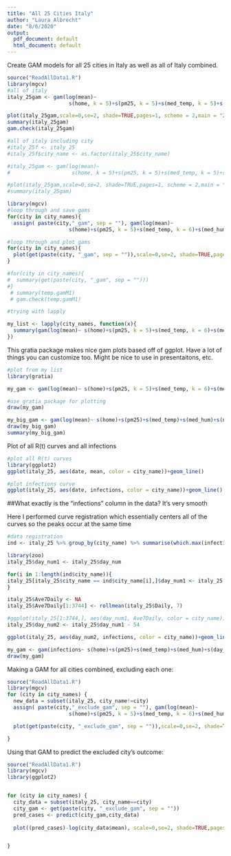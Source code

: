 ```yaml
---
title: "All 25 Cities Italy"
author: "Laura Albrecht"
date: "8/6/2020"
output:
  pdf_document: default
  html_document: default
---
```


Create GAM models for all 25 cities in Italy as well as all of Italy combined.

```r
source("ReadAllData1.R")
library(mgcv)
#all of italy
italy_25gam <- gam(log(mean)~ 
                    s(home, k = 5)+s(pm25, k = 5)+s(med_temp, k = 5)+s(med_hum, k = 5), data = italy_25, family = gaussian)

plot(italy_25gam,scale=0,se=2, shade=TRUE,pages=1, scheme = 2,main = "25 Cities in Italy")
summary(italy_25gam)
gam.check(italy_25gam)

#all of italy including city
#italy_25f <- italy_25
#italy_25f$city_name <- as.factor(italy_25$city_name)

#italy_25gam <- gam(log(mean)~ 
#                    s(home, k = 5)+s(pm25, k = 5)+s(med_temp, k = 5)+s(med_hum, k = 5)+city_name, data = italy_25f, family = gaussian)

#plot(italy_25gam,scale=0,se=2, shade=TRUE,pages=1, scheme = 2,main = "25 Cities in Italy")
#summary(italy_25gam)


```

```r
library(mgcv)
#loop through and save gams
for(city in city_names){
  assign( paste(city,"_gam", sep = ""), gam(log(mean)~ 
                    s(home)+s(pm25, k = 5)+s(med_temp, k = 6)+s(med_hum, k = 6), data = italy_25[italy_25$city_name == city,], family = gaussian))}

#loop through and plot gams
for(city in city_names){
  plot(get(paste(city, "_gam", sep = "")),scale=0,se=2, shade=TRUE,pages=1, scheme = 2, main = city)
}

#for(city in city_names){
#  summary(get(paste(city, "_gam", sep = "")))
#}
 # summary(temp.gamM1)
 # gam.check(temp.gamM1)


```

```r
#trying with lapply

my_list <- lapply(city_names, function(x){
  summary(gam(log(mean)~ s(home)+s(pm25, k = 5)+s(med_temp, k = 6)+s(med_hum, k = 6), data = italy_25[italy_25$city_name == x,], family = gaussian))
})
```
\newpage
  
  
This gratia package makes nice gam plots based off of ggplot. Have a lot of things you can customize too. Might be nice to use in presentaitons, etc.

  
  
```r
#plot from my list
library(gratia)

my_gam <- gam(log(mean)~ s(home)+s(pm25, k = 5)+s(med_temp, k = 6)+s(med_hum, k = 6), data = italy_25[italy_25$city_name=="Alessandria",], family = gaussian)

#use gratia package for plotting 
draw(my_gam)
```

```r
my_big_gam <- gam(log(mean)~ s(home)+s(pm25)+s(med_temp)+s(med_hum)+s(no2)+s(o3) +ti(med_temp, med_hum)+ti(pm25, no2) + ti(pm25, o3)+ti(pm25, med_temp), data = italy_25, family = gaussian)
draw(my_big_gam)
summary(my_big_gam)
```
Plot of all R(t) curves and all infections
```r
#plot all R(t) curves
library(ggplot2)
ggplot(italy_25, aes(date, mean, color = city_name))+geom_line()

#plot infections curve
ggplot(italy_25, aes(date, infections, color = city_name))+geom_line()
```

##What exactly is the "infections" column in the data? It's very smooth

Here I performed curve registration which essentially centers all of the curves so the peaks occur at the same time
```r
#data registration
ind <- italy_25 %>% group_by(city_name) %>% summarise(which.max(infections))

library(zoo)
italy_25$day_num1 <- italy_25$day_num

for(i in 1:length(ind$city_name)){
italy_25[italy_25$city_name == ind$city_name[i],]$day_num1 <- italy_25[italy_25$city_name == ind$city_name[i],]$day_num - ind$`which.max(infections)`[i]
}

italy_25$Ave7Daily <- NA
italy_25$Ave7Daily[1:3744] <- rollmean(italy_25$Daily, 7)

#ggplot(italy_25[1:3744,], aes(day_num1, Ave7Daily, color = city_name))+geom_line()
italy_25$day_num2 <- italy_25$day_num1 - 54

ggplot(italy_25, aes(day_num2, infections, color = city_name))+geom_line()+labs(x= "Number of Days Since Peak", y = "Infections", title = "Centered Infections")
```

```r
my_gam <- gam(infections~ s(home)+s(pm25)+s(med_temp)+s(med_hum)+s(day_num1), data = italy_25, family = gaussian)
draw(my_gam)
```

Making a GAM for all cities combined, excluding each one:
```r
source("ReadAllData1.R")
library(mgcv)
for (city in city_names) {
  new_data = subset(italy_25, city_name!=city)
  assign( paste(city,"_exclude_gam", sep = ""), gam(log(mean)~ 
                    s(home)+s(pm25, k = 5)+s(med_temp, k = 6)+s(med_hum, k = 6), data = new_data, family = gaussian))

  plot(get(paste(city, "_exclude_gam", sep = "")),scale=0,se=2, shade=TRUE,pages=1, scheme = 2, main = city)

}


```

Using that GAM to predict the excluded city's outcome:
```r

source("ReadAllData1.R")
library(mgcv)
library(ggplot2)


for (city in city_names) {
  city_data = subset(italy_25, city_name==city)
  city_gam <- get(paste(city, "_exclude_gam", sep = ""))
  pred_cases <- predict(city_gam,city_data)
  
  plot((pred_cases)-log(city_data$mean), scale=0,se=2, shade=TRUE,pages=1, scheme = 2, main = city)


}



```










